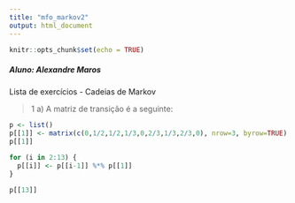 ```yaml
---
title: "mfo_markov2"
output: html_document
---
```


```r
knitr::opts_chunk$set(echo = TRUE)
```

##### Aluno: Alexandre Maros

Lista de exercícios - Cadeias de Markov

> 1 a)
A matriz de transição é a seguinte:

```r
p <- list()
p[[1]] <- matrix(c(0,1/2,1/2,1/3,0,2/3,1/3,2/3,0), nrow=3, byrow=TRUE)
p[[1]]
```

```r
for (i in 2:13) {
  p[[i]] <- p[[i-1]] %*% p[[1]]
}

p[[13]]
```


